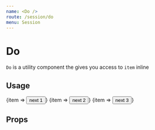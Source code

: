 ```yaml
---
name: <Do />
route: /session/do
menu: Session
---
```




# Do
`Do` is a utility component the gives you access to `item` inline

## Usage

<Playground>
  <Session>
    <Do>
      {item => <button onClick={item.next}>next 1</button>}
    </Do>
    <Do>
      {item => <button onClick={item.next}>next 2</button>}
    </Do>
    <Do>
      {item => <button onClick={item.next}>next 3</button>}
    </Do>
  </Session>
</Playground>


## Props
<Props of={Do} />

